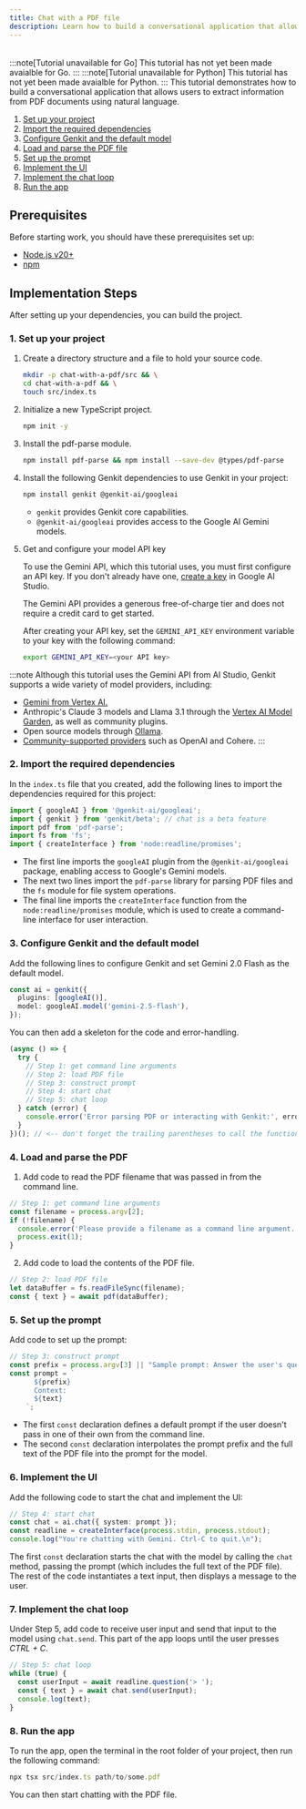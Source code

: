 ```yaml
---
title: Chat with a PDF file
description: Learn how to build a conversational application that allows users to extract information from PDF documents using natural language across JavaScript, Go, and Python.
---
```



<div style="display: flex; justify-content: space-between; align-items: center; gap: 1rem; margin: 1rem 0 1rem 0;">
  <LanguageSelector supportedLanguages="js" />
  <CopyMarkdownButton />
</div>

<LanguageContent lang="go">
  :::note[Tutorial unavailable for Go] This tutorial has not yet been made avaialble for Go. :::
</LanguageContent>

<LanguageContent lang="python">
  :::note[Tutorial unavailable for Python] This tutorial has not yet been made avaialble for Python. :::
</LanguageContent>

<LanguageContent lang="js">
This tutorial demonstrates how to build a conversational application that
allows users to extract information from PDF documents using natural language.

1. [Set up your project](#1-set-up-your-project)
2. [Import the required dependencies](#2-import-the-required-dependencies)
3. [Configure Genkit and the default model](#3-configure-genkit-and-the-default-model)
4. [Load and parse the PDF file](#4-load-and-parse-the-pdf)
5. [Set up the prompt](#5-set-up-the-prompt)
6. [Implement the UI](#6-implement-the-ui)
7. [Implement the chat loop](#7-implement-the-chat-loop)
8. [Run the app](#8-run-the-app)

## Prerequisites

Before starting work, you should have these prerequisites set up:

- [Node.js v20+](https://nodejs.org/en/download)
- [npm](https://docs.npmjs.com/downloading-and-installing-node-js-and-npm)

## Implementation Steps

After setting up your dependencies, you can build the project.

### 1. Set up your project

1. Create a directory structure and a file to hold
   your source code.

   ```bash
   mkdir -p chat-with-a-pdf/src && \
   cd chat-with-a-pdf && \
   touch src/index.ts
   ```

2. Initialize a new TypeScript project.

   ```bash
   npm init -y
   ```

3. Install the pdf-parse module.

   ```bash
   npm install pdf-parse && npm install --save-dev @types/pdf-parse
   ```

4. Install the following Genkit dependencies to use Genkit in your project:

   ```bash
   npm install genkit @genkit-ai/googleai
   ```

   - `genkit` provides Genkit core capabilities.
   - `@genkit-ai/googleai` provides access to the Google AI Gemini models.

5. Get and configure your model API key

   To use the Gemini API, which this tutorial uses, you must first
   configure an API key. If you don't already have one,
   [create a key](https://makersuite.google.com/app/apikey) in Google AI Studio.

   The Gemini API provides a generous free-of-charge tier and does not require a
   credit card to get started.

   After creating your API key, set the `GEMINI_API_KEY` environment
   variable to your key with the following command:

   ```bash
   export GEMINI_API_KEY=<your API key>
   ```

:::note
Although this tutorial uses the Gemini API from AI Studio, Genkit
supports a wide variety of model providers, including:

- [Gemini from Vertex AI.](/docs/integrations/vertex-ai#usage)
- Anthropic's Claude 3 models and Llama 3.1 through the
  [Vertex AI Model Garden](/docs/integrations/vertex-ai#model-garden-integration),
  as well as community plugins.
- Open source models through
  [Ollama](/docs/integrations/ollama).
- [Community-supported providers](/docs/integrations/overview) such as OpenAI and Cohere.
  :::

### 2. Import the required dependencies

In the `index.ts` file that you created, add the
following lines to import the dependencies required for this project:

```typescript
import { googleAI } from '@genkit-ai/googleai';
import { genkit } from 'genkit/beta'; // chat is a beta feature
import pdf from 'pdf-parse';
import fs from 'fs';
import { createInterface } from 'node:readline/promises';
```

- The first line imports the `googleAI`
  plugin from the `@genkit-ai/googleai` package, enabling access to
  Google's Gemini models.
- The next two lines import the `pdf-parse` library for parsing PDF files
  and the `fs` module for file system operations.
- The final line imports the `createInterface` function from the
  `node:readline/promises` module, which is used to create a command-line
  interface for user interaction.

### 3. Configure Genkit and the default model

Add the following lines to configure Genkit and set Gemini 2.0 Flash as the
default model.

```typescript
const ai = genkit({
  plugins: [googleAI()],
  model: googleAI.model('gemini-2.5-flash'),
});
```

You can then add a skeleton for the code and error-handling.

```typescript
(async () => {
  try {
    // Step 1: get command line arguments
    // Step 2: load PDF file
    // Step 3: construct prompt
    // Step 4: start chat
    // Step 5: chat loop
  } catch (error) {
    console.error('Error parsing PDF or interacting with Genkit:', error);
  }
})(); // <-- don't forget the trailing parentheses to call the function!
```

### 4. Load and parse the PDF

1. Add code to read the PDF filename that was passed
   in from the command line.

```typescript
// Step 1: get command line arguments
const filename = process.argv[2];
if (!filename) {
  console.error('Please provide a filename as a command line argument.');
  process.exit(1);
}
```

2. Add code to load the contents of the PDF file.

```typescript
// Step 2: load PDF file
let dataBuffer = fs.readFileSync(filename);
const { text } = await pdf(dataBuffer);
```

### 5. Set up the prompt

Add code to set up the prompt:

```typescript
// Step 3: construct prompt
const prefix = process.argv[3] || "Sample prompt: Answer the user's questions about the contents of this PDF file.";
const prompt = `
      ${prefix}
      Context:
      ${text}
    `;
```

- The first `const` declaration defines a default prompt if the user doesn't
  pass in one of their own from the command line.
- The second `const` declaration interpolates the prompt prefix and the full
  text of the PDF file into the prompt for the model.

### 6. Implement the UI

Add the following code to start the chat and
implement the UI:

```typescript
// Step 4: start chat
const chat = ai.chat({ system: prompt });
const readline = createInterface(process.stdin, process.stdout);
console.log("You're chatting with Gemini. Ctrl-C to quit.\n");
```

The first `const` declaration starts the chat with the model by
calling the `chat` method, passing the prompt (which includes
the full text of the PDF file). The rest of the code instantiates
a text input, then displays a message to the user.

### 7. Implement the chat loop

Under Step 5, add code to receive user input and
send that input to the model using `chat.send`. This part
of the app loops until the user presses _CTRL + C_.

```typescript
// Step 5: chat loop
while (true) {
  const userInput = await readline.question('> ');
  const { text } = await chat.send(userInput);
  console.log(text);
}
```

### 8. Run the app

To run the app, open the terminal in the root
folder of your project, then run the following command:

```typescript
npx tsx src/index.ts path/to/some.pdf
```

You can then start chatting with the PDF file.

</LanguageContent>
